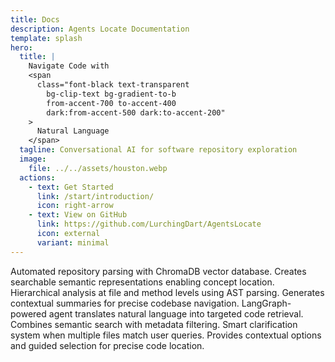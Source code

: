 ```yaml
---
title: Docs
description: Agents Locate Documentation
template: splash
hero:
  title: |
    Navigate Code with
    <span
      class="font-black text-transparent
        bg-clip-text bg-gradient-to-b
        from-accent-700 to-accent-400
        dark:from-accent-500 dark:to-accent-200"
    >
      Natural Language
    </span>
  tagline: Conversational AI for software repository exploration
  image:
    file: ../../assets/houston.webp
  actions:
    - text: Get Started
      link: /start/introduction/
      icon: right-arrow
    - text: View on GitHub
      link: https://github.com/LurchingDart/AgentsLocate
      icon: external
      variant: minimal
---
```



<CardGrid stagger>
	<Card title="Semantic Code Repository Indexing" icon="puzzle">
		Automated repository parsing with ChromaDB vector database. Creates searchable semantic representations enabling concept location.
	</Card>
	<Card title="Multi-Level Code Summarization" icon="list-format">
		Hierarchical analysis at file and method levels using AST parsing. Generates contextual summaries for precise codebase navigation.
	</Card>
	<Card title="Natural Language Repository Querying" icon="magnifier">
		LangGraph-powered agent translates natural language into targeted code retrieval. Combines semantic search with metadata filtering.
	</Card>
	<Card title="Intelligent File Disambiguation" icon="approve-check-circle">
		Smart clarification system when multiple files match user queries. Provides contextual options and guided selection for precise code location.
	</Card>
</CardGrid>
